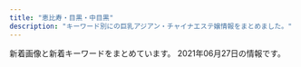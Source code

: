 ```yaml
---
title: "恵比寿・目黒・中目黒"
description: "キーワード別にの巨乳アジアン・チャイナエステ嬢情報をまとめました。"
---
```


新着画像と新着キーワードをまとめています。
2021年06月27日の情報です。

<DmmAffiliateIns />
<KeywordTable
  shops={
    [
    {
        "img_links": [
            "http://ms-mens.com/img/access/roaddm.png",
            "http://ms-mens.com/img/access/road02.jpg",
            "http://ms-mens.com/img/ttl_concept.png",
            "http://ms-mens.com/pic/topimg2.jpg",
            "http://ms-mens.com/staff/aya/01.jpg",
            "http://ms-mens.com/pic/head.jpg",
            "http://ms-mens.com/pic/topimg1.jpg",
            "http://ms-mens.com/staff/sayuri/01.jpg",
            "http://ms-mens.com/img/mainft.jpg",
            "http://ms-mens.com/img/ttl_staff.png",
            "http://ms-mens.com/img/foot.jpg",
            "http://ms-mens.com/img/access/road01.jpg",
            "http://ms-mens.com/staff/yuri/01.jpg",
            "http://ms-mens.com/img/access/road03.jpg",
            "http://ms-mens.com/img/conmsg.png",
            "http://ms-mens.com/pic/topimg3.jpg"
        ],
        "name": "\u30c8\u30f3\u30c8\u30f3",
        "keywords": {
            "C": 7
        },
        "station": "JR\u6075\u6bd4\u5bff\u99c5\u897f\u53e3",
        "url": "http://ms-mens.com/"
    },
    {
        "station": "JR\u76ee\u9ed2\u99c5\u6771\u53e3",
        "keywords": {
            "D": 15,
            "C": 30
        },
        "url": "http://with-you.tyo.cm",
        "name": "With you\u30fb\u30a6\u30a3\u30ba\u30e6\u30fc",
        "img_links": [
            "http://with-you.tyo.cm/images/top.png",
            "http://with-you.tyo.cm/photos/sites/6/2019/03/2019030615474648.jpg",
            "http://with-you.tyo.cm/photos/sites/6/2019/11/2019111915264046.jpg",
            "http://with-you.tyo.cm/photos/sites/6/2019/06/2019060510455732.jpg",
            "http://with-you.tyo.cm/photos/sites/6/2019/11/2019112916075813.jpg",
            "http://with-you.tyo.cm/photos/sites/6/2021/06/2021061716551137.jpg",
            "http://with-you.tyo.cm/photos/sites/6/2019/12/2019121914290210.jpg",
            "http://with-you.tyo.cm/photos/sites/6/2019/11/2019110606012817.jpg",
            "http://with-you.tyo.cm/photos/sites/6/2019/11/2019110108001772.jpg",
            "http://with-you.tyo.cm/photos/sites/6/2019/11/2019112517122617.jpg",
            "http://with-you.tyo.cm/photos/sites/6/2020/03/2020032714573892.jpg",
            "http://with-you.tyo.cm/photos/sites/6/2019/11/2019112517121980.jpg",
            "http://with-you.tyo.cm/photos/sites/6/2019/02/2019021818395644.jpg",
            "http://with-you.tyo.cm/photos/sites/6/2019/11/2019112916080552.jpg",
            "http://with-you.tyo.cm/photos/sites/6/2019/02/2019021818404723.jpg",
            "http://with-you.tyo.cm/images/s_news.jpg",
            "http://with-you.tyo.cm/photos/sites/6/2019/11/2019110806175734.jpg",
            "http://with-you.tyo.cm/photos/sites/6/2020/06/2020061515330329.jpg",
            "http://with-you.tyo.cm/photos/sites/6/2020/09/2020092511214697.jpg",
            "http://with-you.tyo.cm/photos/sites/6/2019/12/2019121017051597.jpg",
            "http://with-you.tyo.cm/photos/sites/6/2019/11/2019112916075124.jpg",
            "http://with-you.tyo.cm/photos/sites/6/2019/02/2019021816155116.jpg",
            "http://with-you.tyo.cm/images/s_pick.jpg",
            "http://with-you.tyo.cm/photos/sites/6/2021/04/2021041715082929.jpg",
            "http://with-you.tyo.cm/photos/sites/6/2019/11/2019110108002447.jpg",
            "http://with-you.tyo.cm/photos/sites/6/2019/11/2019110107572662.jpg",
            "http://with-you.tyo.cm/photos/sites/6/2020/06/2020061515324852.jpg",
            "http://with-you.tyo.cm/photos/sites/6/2019/10/2019102716505124.jpg",
            "http://with-you.tyo.cm/photos/sites/6/2019/11/2019112214502832.jpg",
            "http://with-you.tyo.cm/photos/sites/6/2019/11/2019110107573374.jpg",
            "http://with-you.tyo.cm/photos/sites/6/2019/11/2019111915264240.jpg",
            "http://with-you.tyo.cm/photos/sites/6/2019/11/2019112214503286.jpg",
            "http://with-you.tyo.cm/images/s_link.jpg",
            "http://with-you.tyo.cm/photos/sites/6/2020/03/2020032714542799.jpg",
            "http://with-you.tyo.cm/photos/sites/6/2019/02/2019021816145119.jpg",
            "http://with-you.tyo.cm/photos/sites/6/2021/06/2021061716551798.jpg",
            "http://with-you.tyo.cm/images/s_staff.jpg",
            "http://with-you.tyo.cm/photos/sites/6/2019/12/2019121017051599.jpg",
            "http://with-you.tyo.cm/photos/sites/6/2019/11/2019110806175615.jpg"
        ]
    },
    {
        "station": "\u4e2d\u76ee\u9ed2\u99c5",
        "name": "Lumia\uff5e\u30eb\u30df\u30a2",
        "keywords": {
            "C": 8,
            "D": 6
        },
        "url": "https://lumia.tokyo/",
        "img_links": [
            "https://lumia.tokyo/images/therapist/th_miyuki.jpg",
            "https://lumia.tokyo/images/therapist/th_rei.jpg",
            "https://lumia.tokyo/images/slide/new_open_sp.jpg",
            "https://lumia.tokyo/images/slide/main_slide_campaign_sp.jpg",
            "https://lumia.tokyo/images/therapist/th_hina.jpg",
            "https://lumia.tokyo/images/therapist/th_hina2.jpg",
            "https://lumia.tokyo/images/therapist/th_mio2.jpg",
            "https://lumia.tokyo/images/therapist/th_mio.jpg",
            "https://lumia.tokyo/images/therapist/th_rin.jpg",
            "https://lumia.tokyo/images/therapist/th_miya.jpg",
            "https://lumia.tokyo/images/therapist/th_haruka.jpg"
        ]
    },
    {
        "img_links": [
            "http://sakuram.jpest.net/images/c9.jpg",
            "http://sakuram.jpest.net/images/sp_tit_massage.jpg",
            "http://sakuramadmin.jpest.net/uploads//2021062605453037.jpg",
            "http://sakuram.jpest.net/images/sp_tit_staff.jpg",
            "http://sakuram.jpest.net/images/g0.jpg",
            "http://sakuram.jpest.net/images/tit_sch.jpg",
            "http://sakuram.jpest.net/images/c3.jpg",
            "http://sakuramadmin.jpest.net/uploads//2021031911082377-e1616152110616.jpeg",
            "http://sakuramadmin.jpest.net/uploads//202106100529247.jpg",
            "http://sakuram.jpest.net/images/sp_tit_pro.jpg",
            "http://sakuramadmin.jpest.net/uploads//2021051616283953-e1621182530874.jpeg",
            "http://sakuram.jpest.net/images/top.jpg",
            "http://sakuram.jpest.net/images/tit_massage.jpg",
            "http://sakuram.jpest.net/images/c4.jpg",
            "http://sakuramadmin.jpest.net/uploads//2021060403001280.jpg",
            "http://sakuram.jpest.net/images/c6.jpg",
            "http://sakuramadmin.jpest.net/uploads//2021051616285979-e1621182557998.jpeg",
            "http://sakuram.jpest.net/images/tit_new.jpg",
            "http://sakuramadmin.jpest.net/uploads//2021031911072093-e1616152076234.jpeg",
            "http://sakuram.jpest.net/images/sp_tit_new.jpg",
            "http://sakuram.jpest.net/images/c7.jpg",
            "http://sakuram.jpest.net/images/c8.jpg",
            "http://sakuram.jpest.net/images/c5.jpg",
            "http://sakuram.jpest.net/images/c1.jpg",
            "http://sakuram.jpest.net/images/tit_staff.jpg",
            "http://sakuram.jpest.net/images/acc.jpg",
            "http://sakuram.jpest.net/images/tel.png",
            "http://sakuram.jpest.net/images/tit_pro.jpg",
            "http://sakuram.jpest.net/images/sp_tit_pick.jpg",
            "http://sakuram.jpest.net/images/c2.jpg",
            "http://sakuramadmin.jpest.net/uploads//2021050608205136-e1620289297840.jpeg",
            "http://sakuramadmin.jpest.net/uploads//2021051906122737-scaled-e1621404764474.jpeg"
        ],
        "name": "\u685c\u6e80\u958b",
        "station": "JR\u6075\u6bd4\u5bff\u897f\u53e3",
        "keywords": {
            "E": 1,
            "86": 1,
            "C": 1
        },
        "url": "http://sakuram.jpest.net/"
    },
    {
        "img_links": [
            "http://onlyone.tyo.cm/photos/sites/5/2020/09/2020092617301564.jpg",
            "http://onlyone.tyo.cm/photos/sites/5/2019/11/2019112117013754.jpg",
            "http://onlyone.tyo.cm/photos/sites/5/2018/07/2018071709241386.jpg",
            "http://onlyone.tyo.cm/photos/sites/5/2018/03/2018031607430562.jpg",
            "http://onlyone.tyo.cm/images/room2.jpg",
            "http://onlyone.tyo.cm/photos/sites/5/2020/02/2020022610121615.jpg",
            "http://onlyone.tyo.cm/photos/sites/5/2020/06/2020060815500896.jpg",
            "http://onlyone.tyo.cm/photos/sites/5/2018/09/2018092710191274.jpg",
            "http://onlyone.tyo.cm/photos/sites/5/2021/06/2021060717212051.jpg",
            "http://onlyone.tyo.cm/images/acc1.jpg",
            "http://onlyone.tyo.cm/photos/sites/5/2019/02/2019022310345266.jpg",
            "http://onlyone.tyo.cm/photos/sites/5/2021/02/2021021810240848.jpg",
            "http://onlyone.tyo.cm/photos/sites/5/2019/08/2019082610481667.jpg",
            "http://onlyone.tyo.cm/photos/sites/5/2020/07/2020070215334437.jpg",
            "http://onlyone.tyo.cm/photos/sites/5/2019/11/2019110105152849.jpg",
            "http://onlyone.tyo.cm/photos/sites/5/2018/10/201810181432433.jpg",
            "http://onlyone.tyo.cm/images/line.jpg",
            "http://onlyone.tyo.cm/photos/sites/5/2021/03/2021030316101626.jpg",
            "http://onlyone.tyo.cm/photos/sites/5/2019/05/2019050915292562.jpg",
            "http://onlyone.tyo.cm/images/acc2.jpg",
            "http://onlyone.tyo.cm/images/new.jpg",
            "http://onlyone.tyo.cm/photos/sites/5/2019/07/2019070711031982.jpg",
            "http://onlyone.tyo.cm/photos/sites/5/2019/06/2019060510472559.jpg",
            "http://onlyone.tyo.cm/photos/sites/5/2020/01/2020011413500417.jpg",
            "http://onlyone.tyo.cm/photos/sites/5/2020/09/2020090210405221.jpg",
            "http://onlyone.tyo.cm/images/acc3.jpg",
            "http://onlyone.tyo.cm/photos/sites/5/2021/05/2021050615551714.jpg",
            "http://onlyone.tyo.cm/photos/sites/5/2019/07/2019070616424775.jpg",
            "http://onlyone.tyo.cm/photos/sites/5/2019/01/2019013017371133.jpg",
            "http://onlyone.tyo.cm/photos/sites/5/2017/11/2017112708111797.jpg",
            "http://onlyone.tyo.cm/photos/sites/5/2019/01/2019011814353078.jpg",
            "http://onlyone.tyo.cm/photos/sites/5/2021/03/2021030316101022.jpg",
            "http://onlyone.tyo.cm/photos/sites/5/2019/03/2019030418403098.jpg",
            "http://onlyone.tyo.cm/photos/sites/5/2018/08/2018082407542866.jpg",
            "http://onlyone.tyo.cm/photos/sites/5/2020/07/2020070217061815.jpg",
            "http://onlyone.tyo.cm/photos/sites/5/2019/08/2019080815010066.jpg",
            "http://onlyone.tyo.cm/photos/sites/5/2020/05/2020051419324761.jpg",
            "http://onlyone.tyo.cm/photos/sites/5/2020/01/2020011412572423.jpg",
            "http://onlyone.tyo.cm/photos/sites/5/2018/06/2018062904050630.jpg",
            "http://onlyone.tyo.cm/images/room3.jpg",
            "http://onlyone.tyo.cm/images/room4.jpg",
            "http://onlyone.tyo.cm/images/acc4.jpg",
            "http://onlyone.tyo.cm/photos/sites/5/2020/03/2020031716151746.jpg",
            "http://onlyone.tyo.cm/photos/sites/5/2020/09/2020092510524025.jpg",
            "http://onlyone.tyo.cm/photos/sites/5/2021/02/202102201049167.jpg",
            "http://onlyone.tyo.cm/photos/sites/5/2019/12/2019120510353312.jpg",
            "http://onlyone.tyo.cm/photos/sites/5/2019/06/2019060510384975.jpg",
            "http://onlyone.tyo.cm/photos/sites/5/2019/11/2019110105153240.jpg",
            "http://onlyone.tyo.cm/photos/sites/5/2021/02/2021022515094363.jpg",
            "http://onlyone.tyo.cm/photos/sites/5/2020/09/2020092218541894.jpg",
            "http://onlyone.tyo.cm/photos/sites/5/2018/11/2018112110301745.jpg",
            "http://onlyone.tyo.cm/photos/sites/5/2020/09/2020092510523998.jpg",
            "http://onlyone.tyo.cm/photos/sites/5/2018/11/2018110713255310.jpg",
            "http://onlyone.tyo.cm/images/s_staff.png",
            "http://onlyone.tyo.cm/photos/sites/5/2021/02/2021022216501749.jpg",
            "http://onlyone.tyo.cm/images/top.png",
            "http://onlyone.tyo.cm/photos/sites/5/2019/12/2019121715483135.jpg",
            "http://onlyone.tyo.cm/photos/sites/5/2019/02/2019022310334774.jpg",
            "http://onlyone.tyo.cm/photos/sites/5/2019/05/2019052911352557.jpg",
            "http://onlyone.tyo.cm/photos/sites/5/2018/08/2018080308152252.jpg",
            "http://onlyone.tyo.cm/images/room1.jpg",
            "http://onlyone.tyo.cm/photos/sites/5/2020/09/2020092510523723.jpg"
        ],
        "url": "http://onlyone.tyo.cm/",
        "keywords": {
            "86": 6,
            "88": 2,
            "C": 4,
            "83": 2,
            "E": 2,
            "87": 6,
            "D": 18,
            "84": 1,
            "85": 7
        },
        "name": "OnlyOne",
        "station": "JR\u76ee\u9ed2\u99c5\u897f\u53e3"
    },
    {
        "keywords": {},
        "img_links": [
            "http://www.himawari-aroma.xyz/images/shop/4/1.jpg",
            "http://www.himawari-aroma.xyz/images/staff/3/ami.png",
            "http://www.himawari-aroma.xyz/images/13.png",
            "http://www.himawari-aroma.xyz/images/shop/4/2.jpg",
            "http://www.himawari-aroma.xyz/images/staff/3/mayu.png",
            "http://www.himawari-aroma.xyz/images/shop/1.png",
            "http://www.himawari-aroma.xyz/images/psd/off.jpg",
            "http://www.himawari-aroma.xyz/images/sys.jpg"
        ],
        "url": "http://www.himawari-aroma.xyz/",
        "name": "\u3072\u307e\u308f\u308a",
        "station": "JR\u6075\u6bd4\u5bff\u99c5\u897f\u53e3"
    },
    {
        "station": "JR\u76ee\u9ed2\u99c5\u6771\u53e3",
        "name": "Angel-\u30a8\u30f3\u30b8\u30a7\u30eb-",
        "keywords": {
            "C": 14,
            "E": 2,
            "85": 2,
            "D": 5,
            "86": 2,
            "88": 1,
            "87": 2
        },
        "img_links": [
            "http://angel.jpn.cm/images/top02.jpg",
            "http://angel.jpn.cm/images/mobile.jpg",
            "http://angel.jpn.cm/photos/sites/3/2019/07/2019071213431954.jpg",
            "http://angel.jpn.cm/photos/sites/3/2021/02/2021022516024747.jpg",
            "http://angel.jpn.cm/photos/sites/3/2019/12/2019122718552413.jpg",
            "http://angel.jpn.cm/photos/sites/3/2019/12/2019122718552430.jpg",
            "http://angel.jpn.cm/photos/sites/3/2019/12/2019122718552333.jpg",
            "http://angel.jpn.cm/images/info.jpg",
            "http://cdn.dino-es.com/images/logo/150x40DinoEs.png",
            "http://angel.jpn.cm/images/girl-z2.jpg",
            "http://angel.jpn.cm/images/s_mobile.png",
            "http://angel.jpn.cm/photos/sites/3/2021/02/2021021714005240.jpg",
            "http://angel.jpn.cm/photos/sites/3/2020/09/2020092511154515.jpg",
            "http://angel.jpn.cm/images/room4.jpg",
            "http://angel.jpn.cm/photos/sites/3/2019/10/2019100910242499.jpg",
            "http://angel.jpn.cm/images/room7.jpg",
            "http://angel.jpn.cm/images/s_news.png",
            "http://angel.jpn.cm/photos/sites/3/2019/11/2019111814073465.jpg",
            "http://angel.jpn.cm/photos/sites/3/2019/07/2019071016030711.jpg",
            "http://angel.jpn.cm/images/top01.jpg",
            "http://angel.jpn.cm/images/s_pick.png",
            "http://angel.jpn.cm/images/room2.jpg",
            "http://angel.jpn.cm/photos/sites/3/2020/06/2020061515170635.jpg",
            "http://angel.jpn.cm/images/room6.jpg",
            "http://angel.jpn.cm/photos/sites/3/2019/11/201911181407260.jpg",
            "http://angel.jpn.cm/images/room1.jpg",
            "http://angel.jpn.cm/images/nbj3.jpg",
            "http://angel.jpn.cm/images/s_link.png",
            "http://angel.jpn.cm/images/room3.jpg",
            "http://angel.jpn.cm/images/girl-z1.jpg",
            "http://angel.jpn.cm/images/s_staff.png",
            "http://angel.jpn.cm/images/room5.jpg"
        ],
        "url": "http://angel.jpn.cm/"
    },
    {
        "keywords": {},
        "url": "https://meguro-babel.com/",
        "name": "\u30d0\u30d9\u30eb",
        "station": "JR\u76ee\u9ed2\u99c5\u6771\u53e3",
        "img_links": [
            "https://meguro-babel.com/images/qr.jpg",
            "https://meguro-babel.com/girl/9.jpg",
            "https://meguro-babel.com/girl/1.jpg",
            "https://meguro-babel.com/topics/img/158-1.jpg",
            "https://meguro-babel.com/topics/img/156-1.jpg",
            "https://meguro-babel.com/topics/img/159-2.jpg",
            "https://meguro-babel.com/topics/img/145-1.jpg",
            "https://meguro-babel.com/images/room/photo04.jpg",
            "https://meguro-babel.com/images/room/photo02.jpg",
            "https://meguro-babel.com/topics/img/157-1.jpg",
            "https://meguro-babel.com/girl/8.jpg",
            "https://meguro-babel.com/girl/24.jpg",
            "https://meguro-babel.com/images/topimg4.jpg",
            "https://meguro-babel.com/images/room/photo03.jpg",
            "https://meguro-babel.com/girl/4.jpg",
            "https://meguro-babel.com/girl/7.jpg",
            "https://meguro-babel.com/girl/5.jpg",
            "https://meguro-babel.com/girl/15.jpg",
            "https://meguro-babel.com/images/img_1.jpg",
            "https://meguro-babel.com/girl/2.jpg",
            "https://meguro-babel.com/images/room/photo01.jpg",
            "https://meguro-babel.com/girl/21.jpg"
        ]
    },
    {
        "url": "http://www.ourstarts.site/",
        "station": "JR\u6075\u6bd4\u5bff\u99c5\u897f\u53e3",
        "keywords": {},
        "img_links": [
            "http://www.ourstarts.site/templets/default/images/t2.jpg",
            "http://www.ourstarts.site/uploads/allimg/200729/1-200H9141912.jpg",
            "http://www.ourstarts.site/uploads/210619/1-210619104Z4200.jpg",
            "http://www.ourstarts.site/templets/default/images/t1.jpg",
            "http://www.ourstarts.site/templets/default/picture/right.png",
            "http://www.ourstarts.site/uploads/210619/1-210619104J5c3.jpg",
            "http://www.ourstarts.site/uploads/allimg/200729/1-200H9141229.jpg",
            "http://www.ourstarts.site/templets/default/picture/foot_tel.png",
            "http://www.ourstarts.site/templets/default/images/t3.jpg",
            "http://www.ourstarts.site/templets/default/picture/news.png",
            "http://www.ourstarts.site/templets/default/picture/close.png",
            "http://www.ourstarts.site/templets/default/picture/tel_contact.png",
            "http://www.ourstarts.site/templets/default/picture/right1.png",
            "http://www.ourstarts.site/templets/default/picture/staff.png",
            "http://www.ourstarts.site/templets/default/picture/head_tell.png",
            "http://www.ourstarts.site/uploads/allimg/200729/1-200H9141213.jpg",
            "http://www.ourstarts.site/uploads/210619/1-210619104R11a.jpg",
            "http://www.ourstarts.site/templets/default/picture/timg (1).png",
            "http://www.ourstarts.site/uploads/180917/1-1P91G6122J28.jpg"
        ],
        "name": "\u30b9\u30ef\u30a4\u30e4\u30fc"
    },
    {
        "img_links": [
            "http://nakamegurofun.com/files/002-030964.jpg",
            "http://nakamegurofun.com/images/s3.jpg",
            "http://nakamegurofun.com/images/s5.jpg",
            "http://nakamegurofun.com/files/005-020964.jpg",
            "http://nakamegurofun.com/files/0024f22.jpg",
            "http://nakamegurofun.com/files/0070964.jpg",
            "http://nakamegurofun.com/files/0074f22.jpg",
            "http://nakamegurofun.com/files/0034f22.jpg",
            "http://nakamegurofun.com/files/002-020964.jpg",
            "http://nakamegurofun.com/files/003-020964.jpg",
            "http://nakamegurofun.com/files/0064f22.jpg",
            "http://nakamegurofun.com/images/shop/shop03.jpg",
            "http://nakamegurofun.com/images/infotiao1.jpg",
            "http://nakamegurofun.com/images/shop/shop02.jpg",
            "http://nakamegurofun.com/images/xian.png",
            "http://nakamegurofun.com/files/0054f22.jpg",
            "http://nakamegurofun.com/files/0020964.jpg",
            "http://nakamegurofun.com/images/shop/shop01.jpg",
            "http://nakamegurofun.com/images/s1.jpg",
            "http://nakamegurofun.com/files/0060964.jpg",
            "http://nakamegurofun.com/files/003-030964.jpg",
            "http://nakamegurofun.com/files/005fa9d.jpg",
            "http://nakamegurofun.com/files/0080964.jpg",
            "http://nakamegurofun.com/images/zi_massage.png",
            "http://nakamegurofun.com/files/0050964.jpg",
            "http://nakamegurofun.com/files/003fa9d.jpg",
            "http://nakamegurofun.com/images/main_bottom.png",
            "http://nakamegurofun.com/files/006-030964.jpg",
            "http://nakamegurofun.com/images/tel.png",
            "http://nakamegurofun.com/files/007fa9d.jpg",
            "http://nakamegurofun.com/images/main_top.png",
            "http://nakamegurofun.com/files/0084f22.jpg",
            "http://nakamegurofun.com/files/007-020964.jpg",
            "http://nakamegurofun.com/files/007-030964.jpg",
            "http://nakamegurofun.com/files/0030964.jpg",
            "http://nakamegurofun.com/images/service91a6.png",
            "http://nakamegurofun.com/images/s2.jpg",
            "http://nakamegurofun.com/files/006fa9d.jpg",
            "http://nakamegurofun.com/files/006-020964.jpg",
            "http://nakamegurofun.com/images/s4.jpg",
            "http://nakamegurofun.com/files/005-030964.jpg",
            "http://nakamegurofun.com/files/008-030964.jpg",
            "http://nakamegurofun.com/files/008fa9d.jpg",
            "http://nakamegurofun.com/images/shop/shop04.jpg",
            "http://nakamegurofun.com/images/zi_staff.png",
            "http://nakamegurofun.com/files/002fa9d.jpg",
            "http://nakamegurofun.com/files/008-020964.jpg"
        ],
        "keywords": {
            "87": 4,
            "C": 1,
            "D": 5,
            "88": 1,
            "85": 1
        },
        "name": "Flower \uff5e\u30d5\u30e9\u30ef\u30fc\uff5e",
        "url": "http://nakamegurofun.com/",
        "station": "\u4e2d\u76ee\u9ed2\u99c5\u897f\u53e3"
    },
    {
        "img_links": [
            "http://iyashi-kokoro.info/i/img/st64.jpg",
            "http://iyashi-kokoro.info/img/s61.jpg",
            "http://iyashi-kokoro.info/img/st62.jpg",
            "http://iyashi-kokoro.info/i/img/acc1.jpg",
            "http://iyashi-kokoro.info/i/img/s2.jpg",
            "http://iyashi-kokoro.info/i/img/r3.jpg",
            "http://iyashi-kokoro.info/img/st61.jpg",
            "http://iyashi-kokoro.info/img/acc4.jpg",
            "http://iyashi-kokoro.info/i/img/r6.jpg",
            "http://iyashi-kokoro.info/i/img/acc2.jpg",
            "http://iyashi-kokoro.info/i/img/st62.jpg",
            "http://iyashi-kokoro.info/i/img/acc3.jpg",
            "http://iyashi-kokoro.info/img/s65.jpg",
            "http://iyashi-kokoro.info/i/img/r5.jpg",
            "http://iyashi-kokoro.info/img/st63.jpg",
            "http://iyashi-kokoro.info/i/img/st61.jpg",
            "http://iyashi-kokoro.info/img/st60.jpg",
            "http://iyashi-kokoro.info/img/s60.jpg",
            "http://iyashi-kokoro.info/img/mo.png",
            "http://iyashi-kokoro.info/i/img/st60.jpg",
            "http://iyashi-kokoro.info/i/img/s3.jpg",
            "http://iyashi-kokoro.info/i/img/r2.jpg",
            "http://iyashi-kokoro.info/img/s64.jpg",
            "http://iyashi-kokoro.info/img/st65.jpg",
            "http://iyashi-kokoro.info/img/acc2.jpg",
            "http://iyashi-kokoro.info/i/img/acc4.jpg",
            "http://iyashi-kokoro.info/img/cam.jpg",
            "http://iyashi-kokoro.info/i/img/r4.jpg",
            "http://iyashi-kokoro.info/img/s63.jpg",
            "http://iyashi-kokoro.info/i/img/r1.jpg",
            "http://iyashi-kokoro.info/i/img/st65.jpg",
            "http://iyashi-kokoro.info/img/s62.jpg",
            "http://iyashi-kokoro.info/img/st64.jpg",
            "http://iyashi-kokoro.info/img/acc1.jpg",
            "http://iyashi-kokoro.info/i/img/s1.jpg",
            "http://iyashi-kokoro.info/img/botton.jpg",
            "http://iyashi-kokoro.info/i/img/st63.jpg",
            "http://iyashi-kokoro.info/i/img/s4.jpg",
            "http://iyashi-kokoro.info/img/fla.jpg",
            "http://iyashi-kokoro.info/img/acc3.jpg"
        ],
        "station": "JR\u76ee\u9ed2\u99c5\u6771\u53e3",
        "name": "\u307f\u3086\u304d",
        "keywords": {
            "85": 4,
            "C": 7,
            "88": 3,
            "86": 4,
            "D": 8,
            "G": 2,
            "87": 1,
            "E": 2
        },
        "url": "http://iyashi-kokoro.info/"
    },
    {
        "url": "http://kintsuki.este88.com/",
        "name": "\u91d1\u306e\u6708",
        "img_links": [
            "http://kintsuki.este88.com/gals/kana1.jpg",
            "http://kintsuki.este88.com/images/r04.jpg",
            "http://kintsuki.este88.com/gals/rina1.jpg",
            "http://kintsuki.este88.com/gals/koyuki1.jpg",
            "http://kintsuki.este88.com/gals/kaori1.jpg",
            "http://kintsuki.este88.com/images/ph1.jpg",
            "http://kintsuki.este88.com/images/r02.jpg",
            "http://kintsuki.este88.com/gals/yuyu1.jpg",
            "http://kintsuki.este88.com/gals/rei1.jpg",
            "http://kintsuki.este88.com/gals/momo1.jpg",
            "http://kintsuki.este88.com/gals/kixyoko1.jpg",
            "http://kintsuki.este88.com/images/r01.jpg",
            "http://kintsuki.este88.com/gals/mika1.jpg"
        ],
        "keywords": {},
        "station": "JR\u76ee\u9ed2\u99c5\u6771\u53e3"
    },
    {
        "keywords": {},
        "station": "JR\u76ee\u9ed2\u99c5\u6771\u53e3",
        "img_links": [],
        "url": "http://victoria.tyo.cm/",
        "name": "Victoria\u30fb\u30d3\u30af\u30c8\u30ea\u30a2"
    },
    {
        "name": "Eminal beauty \u30b5\u30ed\u30f3",
        "img_links": [],
        "url": "https://eminalhealthbeautysalon.amebaownd.com/",
        "keywords": {
            "\u4e73": 2
        },
        "station": "JR\u76ee\u9ed2\u99c5\u897f\u53e3"
    },
    {
        "station": "\u897f\u5c0f\u5c71\u99c5",
        "img_links": [
            "http://www.oasis.esjoho.com/img/ttl_info.png",
            "http://www.oasis.esjoho.com/img/tel.png",
            "http://www.oasis.esjoho.com/img/btn_side_mobile.jpg",
            "http://www.oasis.esjoho.com/img/ttl_news.png",
            "http://www.oasis.esjoho.com/files/005.jpg",
            "http://www.oasis.esjoho.com/img/btn_blog.png",
            "http://www.oasis.esjoho.com/files/001.jpg",
            "http://www.oasis.esjoho.com/files/004.jpg",
            "http://www.oasis.esjoho.com/files/005-02.jpg",
            "http://www.oasis.esjoho.com/files/004-02.jpg",
            "http://www.oasis.esjoho.com/files/002-02.jpg",
            "http://www.oasis.esjoho.com/img/goback.jpg",
            "http://www.oasis.esjoho.com/files/001-02.jpg",
            "http://www.oasis.esjoho.com/img/pickup.jpg",
            "http://www.oasis.esjoho.com/files/002.jpg"
        ],
        "name": "\u7652\u3057\u5bb6",
        "keywords": {
            "C": 14,
            "87": 4,
            "85": 2,
            "86": 2,
            "D": 6
        },
        "url": "http://www.oasis.esjoho.com/"
    }
]
}
/>
<DmmAffiliateScript />
